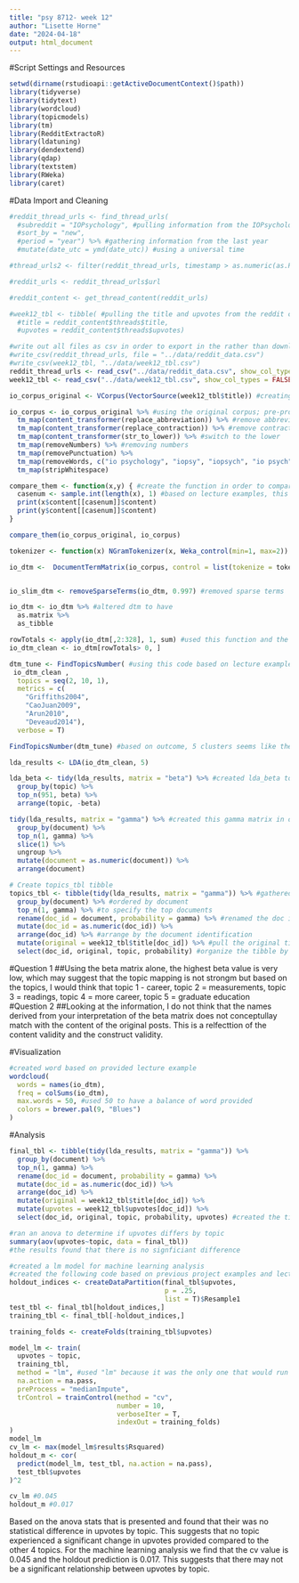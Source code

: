 ```yaml
---
title: "psy 8712- week 12"
author: "Lisette Horne"
date: "2024-04-18"
output: html_document
---
```

#Script Settings and Resources
```r
setwd(dirname(rstudioapi::getActiveDocumentContext()$path))
library(tidyverse)
library(tidytext)
library(wordcloud)
library(topicmodels)
library(tm)
library(RedditExtractoR)
library(ldatuning)
library(dendextend)
library(qdap)
library(textstem)
library(RWeka)
library(caret)
```

#Data Import and Cleaning
```r
#reddit_thread_urls <- find_thread_urls(
  #subreddit = "IOPsychology", #pulling information from the IOPsychology subreddit per instructions
  #sort_by = "new",
  #period = "year") %>% #gathering information from the last year
  #mutate(date_utc = ymd(date_utc)) #using a universal time

#thread_urls2 <- filter(reddit_thread_urls, timestamp > as.numeric(as.POSIXct(Sys.Date() - 365)))

#reddit_urls <- reddit_thread_urls$url

#reddit_content <- get_thread_content(reddit_urls)

#week12_tbl <- tibble( #pulling the title and upvotes from the reddit contents
  #title = reddit_content$threads$title,
  #upvotes = reddit_content$threads$upvotes)

#write out all files as csv in order to export in the rather than download
#write_csv(reddit_thread_urls, file = "../data/reddit_data.csv")
#write_csv(week12_tbl, "../data/week12_tbl.csv")
reddit_thread_urls <- read_csv("../data/reddit_data.csv", show_col_types = FALSE)
week12_tbl <- read_csv("../data/week12_tbl.csv", show_col_types = FALSE)
```

```r
io_corpus_original <- VCorpus(VectorSource(week12_tbl$title)) #creating a vcorpus based on data camp instructions

io_corpus <- io_corpus_original %>% #using the original corpus; pre-processing based on the lecture slides
  tm_map(content_transformer(replace_abbreviation)) %>% #remove abbreviations
  tm_map(content_transformer(replace_contraction)) %>% #remove contractions
  tm_map(content_transformer(str_to_lower)) %>% #switch to the lower 
  tm_map(removeNumbers) %>% #removing numbers
  tm_map(removePunctuation) %>%
  tm_map(removeWords, c("io psychology", "iopsy", "iopsych", "io psych", "iopsychology", "riopsychology", "organizational psychology", "industrial organizational psychology", "io", "i/o")) %>%
  tm_map(stripWhitespace)
```

```r
compare_them <- function(x,y) { #create the function in order to compare the two corpuses
  casenum <- sample.int(length(x), 1) #based on lecture examples, this is how i created the function4dfgv 
  print(x$content[[casenum]]$content)
  print(y$content[[casenum]]$content)
}

compare_them(io_corpus_original, io_corpus)
```

```r
tokenizer <- function(x) NGramTokenizer(x, Weka_control(min=1, max=2)) #based on lecture material, built a tokenizer to generate unigrams and bigrams

io_dtm <-  DocumentTermMatrix(io_corpus, control = list(tokenize = tokenizer)) #created a dtm using the provided examples on the pre-processed corpus 


io_slim_dtm <- removeSparseTerms(io_dtm, 0.997) #removed sparse terms

io_dtm <- io_dtm %>% #altered dtm to have 
  as.matrix %>%
  as_tibble
```


```r
rowTotals <- apply(io_dtm[,2:328], 1, sum) #used this function and the function below to remove columns that had all zeros because otherwise the lda would not run
io_dtm_clean <- io_dtm[rowTotals> 0, ] 

dtm_tune <- FindTopicsNumber( #using this code based on lecture examples to use latent Dorochlet allocation
 io_dtm_clean , 
  topics = seq(2, 10, 1),
  metrics = c(
    "Griffiths2004",
    "CaoJuan2009",
    "Arun2010",
    "Deveaud2014"),
  verbose = T)

FindTopicsNumber(dtm_tune) #based on outcome, 5 clusters seems like the best idea

lda_results <- LDA(io_dtm_clean, 5)

lda_beta <- tidy(lda_results, matrix = "beta") %>% #created lda_beta to get the beta matrix of the LDA 
  group_by(topic) %>%
  top_n(951, beta) %>%
  arrange(topic, -beta)

tidy(lda_results, matrix = "gamma") %>% #created this gamma matrix in order to get further information from the LDA; used lecture examples 
  group_by(document) %>%
  top_n(1, gamma) %>%
  slice(1) %>%
  ungroup %>%
  mutate(document = as.numeric(document)) %>%
  arrange(document) 

# Create topics_tbl tibble
topics_tbl <- tibble(tidy(lda_results, matrix = "gamma")) %>% #gathered the information from the gamma matrix
  group_by(document) %>% #ordered by document
  top_n(1, gamma) %>% #to specify the top documents 
  rename(doc_id = document, probability = gamma) %>% #renamed the doc id to match the one in the io_corpus
  mutate(doc_id = as.numeric(doc_id)) %>%
  arrange(doc_id) %>% #arrange by the document identification
  mutate(original = week12_tbl$title[doc_id]) %>% #pull the original title from the week12_tbl
  select(doc_id, original, topic, probability) #organize the tibble by the columns mentioned in the instructions
``` 

#Question 1
##Using the beta matrix alone, the highest beta value is very low, which may suggest that the topic mapping is not strongm but based on the topics, I would think that topic 1 -  career, topic 2 = measurements, topic 3 =  readings, topic 4 = more career, topic 5 = graduate education
#Question 2
##Looking at the information, I do not think that the names derived from your interpretation of the beta matrix does not conceptullay match with the content of the original posts. This is a relfecttion of the content validity and the construct validity.

#Visualization
```r
#created word based on provided lecture example
wordcloud(
  words = names(io_dtm),
  freq = colSums(io_dtm),
  max.words = 50, #used 50 to have a balance of word provided
  colors = brewer.pal(9, "Blues")
)
```

#Analysis
```r
final_tbl <- tibble(tidy(lda_results, matrix = "gamma")) %>%
  group_by(document) %>%
  top_n(1, gamma) %>%
  rename(doc_id = document, probability = gamma) %>%
  mutate(doc_id = as.numeric(doc_id)) %>%
  arrange(doc_id) %>%
  mutate(original = week12_tbl$title[doc_id]) %>%
  mutate(upvotes = week12_tbl$upvotes[doc_id]) %>%
  select(doc_id, original, topic, probability, upvotes) #created the tibble based on the code from the topics_tbl and added the upvotes column from the original week12_tbl
```

```r
#ran an anova to determine if upvotes differs by topic
summary(aov(upvotes~topic, data = final_tbl))
#the results found that there is no signficiant difference
```

```r
#created a lm model for machine learning analysis
#created the following code based on previous project examples and lecture
holdout_indices <- createDataPartition(final_tbl$upvotes,
                                       p = .25,
                                       list = T)$Resample1
test_tbl <- final_tbl[holdout_indices,]
training_tbl <- final_tbl[-holdout_indices,]

training_folds <- createFolds(training_tbl$upvotes)

model_lm <- train(
  upvotes ~ topic,
  training_tbl,
  method = "lm", #used "lm" because it was the only one that would run for me
  na.action = na.pass,
  preProcess = "medianImpute",
  trControl = trainControl(method = "cv",
                           number = 10,
                           verboseIter = T,
                           indexOut = training_folds)
)
model_lm
cv_lm <- max(model_lm$results$Rsquared)
holdout_m <- cor(
  predict(model_lm, test_tbl, na.action = na.pass),
  test_tbl$upvotes
)^2

cv_lm #0.045 
holdout_m #0.017
```

Based on the anova stats that is presented and found that their was no statistical difference in upvotes by topic. This suggests that no topic experienced a significant change in upvotes provided compared to the other 4 topics. For the machine learning analysis we find that the cv value is 0.045 and the holdout prediction is 0.017. This suggests that there may not be a significant relationship between upvotes by topic.

